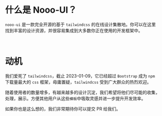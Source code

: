 

# 什么是 Nooo-UI？

`nooo-ui` 是一款完全开源的基于 `tailwindcss` 的在线设计集散地。你可以在这里找到丰富的设计资源，并很容易集成到大多数你正在使用的开发框架中。

<br />

# 动机

我们爱死了 `tailwindcss`，截止 2023-01-09，它已经超过 `Bootstrap` 成为 `npm` 下载量最大的 `css` 框架，毋庸置疑，`tailwindcss` 受到广大群众的热烈欢迎。

随着使用者的数量增多，有越来越多的设计沉淀，我们希望将他们尽可能的收集，处理，展示。方便其他用户从这些`模板`中吸取灵感并进一步提升开发效率。

如果你也是这么想的，我们非常期待你可以提交 PR 给我们。

